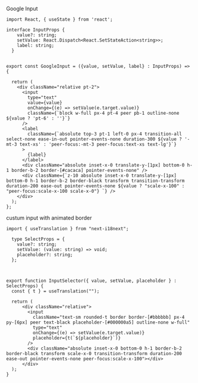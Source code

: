 

Google Input
```tsx copy
import React, { useState } from 'react';

interface InputProps {
    value?: string;
    setValue: React.Dispatch<React.SetStateAction<string>>;
    label: string;
  }
  

export const GoogleInput = ({value, setValue, label} : InputProps) => {

  return (
    <div className="relative pt-2">
      <input
        type="text"
        value={value}
        onChange={(e) => setValue(e.target.value)}
        className={`block w-full px-4 pt-4 peer pb-1 outline-none ${value ? 'pt-6' : ''}`}
      />
      <label
        className={`absolute top-3 pt-1 left-0 px-4 transition-all select-none ease-in-out pointer-events-none duration-300 ${value ? '-mt-3 text-xs' : 'peer-focus:-mt-3 peer-focus:text-xs text-lg'}`}
      >
        {label}
      </label>
      <div className="absolute inset-x-0 translate-y-[1px] bottom-0 h-1 border-b-2 border-[#cacaca] pointer-events-none" />
      <div className={`z-10 absolute inset-x-0 translate-y-[1px] bottom-0 h-1 border-b-2 border-black transform transition-transform duration-200 ease-out pointer-events-none ${value ? "scale-x-100" : "peer-focus:scale-x-100 scale-x-0"} `} />
    </div>
  );
};
```


custum input with animated border
```
import { useTranslation } from "next-i18next";

  type SelectProps = {
    value?: string;
    setValue: (value: string) => void;
    placeholder?: string;
  };
  


export function InputSelector({ value, setValue, placeholder } : SelectProps) {
  const { t } = useTranslation("");

  return (
      <div className="relative">
        <input
          className="text-sm rounded-t border border-[#bbbbbb] px-4 py-[6px] peer text-black placeholder-[#000000a5] outline-none w-full"
          type="text"
          onChange={(e) => setValue(e.target.value)}
          placeholder={t(`${placeholder}`)}
        />
        <div className="absolute inset-x-0 bottom-0 h-1 border-b-2 border-black transform scale-x-0 transition-transform duration-200 ease-out pointer-events-none peer-focus:scale-x-100"></div>
      </div>
  );
}

```